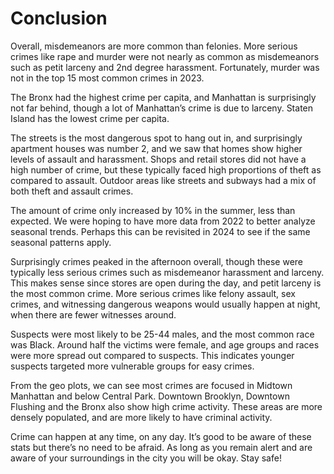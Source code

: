 # Conclusion

Overall, misdemeanors are more common than felonies. More serious crimes like rape and murder were not nearly as common as misdemeanors such as petit larceny and 2nd degree harassment. Fortunately, murder was not in the top 15 most common crimes in 2023.

The Bronx had the highest crime per capita, and Manhattan is surprisingly not far behind, though a lot of Manhattan's crime is due to larceny. Staten Island has the lowest crime per capita.

The streets is the most dangerous spot to hang out in, and surprisingly apartment houses was number 2, and we saw that homes show higher levels of assault and harassment. Shops and retail stores did not have a high number of crime, but these typically faced high proportions of theft as compared to assault. Outdoor areas like streets and subways had a mix of both theft and assault crimes. 

The amount of crime only increased by 10% in the summer, less than expected. We were hoping to have more data from 2022 to better analyze seasonal trends. Perhaps this can be revisited in 2024 to see if the same seasonal patterns apply.

Surprisingly crimes peaked in the afternoon overall, though these were typically less serious crimes such as misdemeanor harassment and larceny. This makes sense since stores are open during the day, and petit larceny is the most common crime. More serious crimes like felony assault, sex crimes, and witnessing dangerous weapons would usually happen at night, when there are fewer witnesses around.


Suspects were most likely to be 25-44 males, and the most common race was Black. Around half the victims were female, and age groups and races were more spread out compared to suspects. This indicates younger suspects targeted more vulnerable groups for easy crimes.

From the geo plots, we can see most crimes are focused in Midtown Manhattan and below Central Park. Downtown Brooklyn, Downtown Flushing and the Bronx also show high crime activity. These areas are more densely populated, and are more likely to have criminal activity.

Crime can happen at any time, on any day. It's good to be aware of these stats but there's no need to be afraid. As long as you remain alert and are aware of your surroundings in the city you will be okay. Stay safe!
